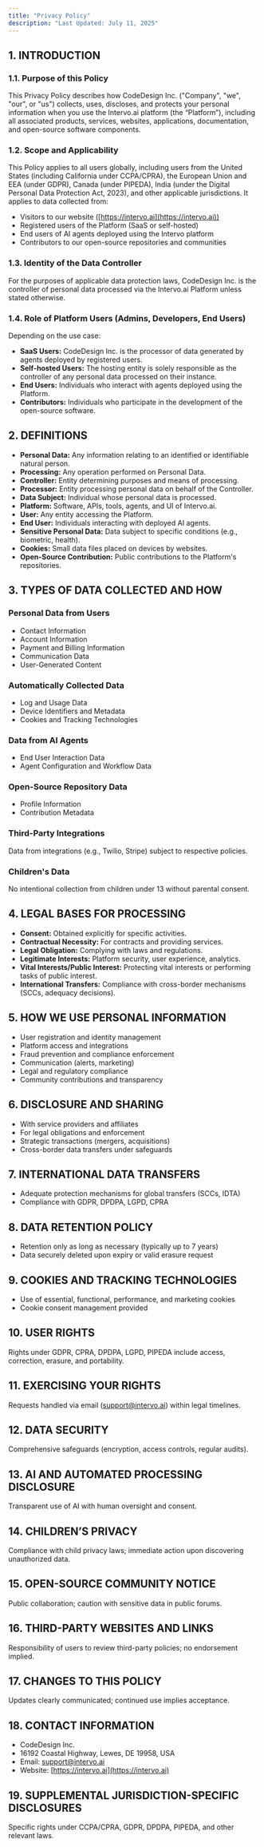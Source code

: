 ```yaml
---
title: "Privacy Policy"
description: "Last Updated: July 11, 2025"
---
```

## 1. INTRODUCTION

### 1.1. Purpose of this Policy

This Privacy Policy describes how CodeDesign Inc. ("Company", "we", "our", or "us") collects, uses, discloses, and protects your personal information when you use the Intervo.ai platform (the “Platform”), including all associated products, services, websites, applications, documentation, and open-source software components.

### 1.2. Scope and Applicability

This Policy applies to all users globally, including users from the United States (including California under CCPA/CPRA), the European Union and EEA (under GDPR), Canada (under PIPEDA), India (under the Digital Personal Data Protection Act, 2023), and other applicable jurisdictions. It applies to data collected from:

- Visitors to our website ([https://intervo.ai](https://intervo.ai))
- Registered users of the Platform (SaaS or self-hosted)
- End users of AI agents deployed using the Intervo platform
- Contributors to our open-source repositories and communities

### 1.3. Identity of the Data Controller

For the purposes of applicable data protection laws, CodeDesign Inc. is the controller of personal data processed via the Intervo.ai Platform unless stated otherwise.

### 1.4. Role of Platform Users (Admins, Developers, End Users)

Depending on the use case:

- **SaaS Users:** CodeDesign Inc. is the processor of data generated by agents deployed by registered users.
- **Self-hosted Users:** The hosting entity is solely responsible as the controller of any personal data processed on their instance.
- **End Users:** Individuals who interact with agents deployed using the Platform.
- **Contributors:** Individuals who participate in the development of the open-source software.

## 2. DEFINITIONS

- **Personal Data:** Any information relating to an identified or identifiable natural person.
- **Processing:** Any operation performed on Personal Data.
- **Controller:** Entity determining purposes and means of processing.
- **Processor:** Entity processing personal data on behalf of the Controller.
- **Data Subject:** Individual whose personal data is processed.
- **Platform:** Software, APIs, tools, agents, and UI of Intervo.ai.
- **User:** Any entity accessing the Platform.
- **End User:** Individuals interacting with deployed AI agents.
- **Sensitive Personal Data:** Data subject to specific conditions (e.g., biometric, health).
- **Cookies:** Small data files placed on devices by websites.
- **Open-Source Contribution:** Public contributions to the Platform's repositories.

## 3. TYPES OF DATA COLLECTED AND HOW

### Personal Data from Users

- Contact Information
- Account Information
- Payment and Billing Information
- Communication Data
- User-Generated Content

### Automatically Collected Data

- Log and Usage Data
- Device Identifiers and Metadata
- Cookies and Tracking Technologies

### Data from AI Agents

- End User Interaction Data
- Agent Configuration and Workflow Data

### Open-Source Repository Data

- Profile Information
- Contribution Metadata

### Third-Party Integrations

Data from integrations (e.g., Twilio, Stripe) subject to respective policies.

### Children's Data

No intentional collection from children under 13 without parental consent.

## 4. LEGAL BASES FOR PROCESSING

- **Consent:** Obtained explicitly for specific activities.
- **Contractual Necessity:** For contracts and providing services.
- **Legal Obligation:** Complying with laws and regulations.
- **Legitimate Interests:** Platform security, user experience, analytics.
- **Vital Interests/Public Interest:** Protecting vital interests or performing tasks of public interest.
- **International Transfers:** Compliance with cross-border mechanisms (SCCs, adequacy decisions).

## 5. HOW WE USE PERSONAL INFORMATION

- User registration and identity management
- Platform access and integrations
- Fraud prevention and compliance enforcement
- Communication (alerts, marketing)
- Legal and regulatory compliance
- Community contributions and transparency

## 6. DISCLOSURE AND SHARING

- With service providers and affiliates
- For legal obligations and enforcement
- Strategic transactions (mergers, acquisitions)
- Cross-border data transfers under safeguards

## 7. INTERNATIONAL DATA TRANSFERS

- Adequate protection mechanisms for global transfers (SCCs, IDTA)
- Compliance with GDPR, DPDPA, LGPD, CPRA

## 8. DATA RETENTION POLICY

- Retention only as long as necessary (typically up to 7 years)
- Data securely deleted upon expiry or valid erasure request

## 9. COOKIES AND TRACKING TECHNOLOGIES

- Use of essential, functional, performance, and marketing cookies
- Cookie consent management provided

## 10. USER RIGHTS

Rights under GDPR, CPRA, DPDPA, LGPD, PIPEDA include access, correction, erasure, and portability.

## 11. EXERCISING YOUR RIGHTS

Requests handled via email ([support@intervo.ai](mailto:support@intervo.ai)) within legal timelines.

## 12. DATA SECURITY

Comprehensive safeguards (encryption, access controls, regular audits).

## 13. AI AND AUTOMATED PROCESSING DISCLOSURE

Transparent use of AI with human oversight and consent.

## 14. CHILDREN’S PRIVACY

Compliance with child privacy laws; immediate action upon discovering unauthorized data.

## 15. OPEN-SOURCE COMMUNITY NOTICE

Public collaboration; caution with sensitive data in public forums.

## 16. THIRD-PARTY WEBSITES AND LINKS

Responsibility of users to review third-party policies; no endorsement implied.

## 17. CHANGES TO THIS POLICY

Updates clearly communicated; continued use implies acceptance.

## 18. CONTACT INFORMATION

- CodeDesign Inc.
- 16192 Coastal Highway, Lewes, DE 19958, USA
- Email: [support@intervo.ai](mailto:support@intervo.ai)
- Website: [https://intervo.ai](https://intervo.ai)

## 19. SUPPLEMENTAL JURISDICTION-SPECIFIC DISCLOSURES

Specific rights under CCPA/CPRA, GDPR, DPDPA, PIPEDA, and other relevant laws.
